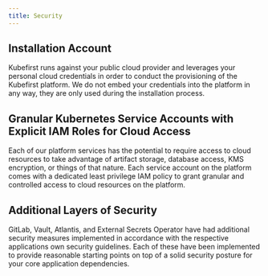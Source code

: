 ```yaml
---
title: Security
---
```



<div class="cloud_logo">
  <AWSLogo width="200px" alt="AWS Logo" />
</div>

## Installation Account

Kubefirst runs against your public cloud provider and leverages your personal cloud credentials in order to conduct the provisioning of the Kubefirst platform. We do not embed your credentials into the platform in any way, they are only used during the installation process.

## Granular Kubernetes Service Accounts with Explicit IAM Roles for Cloud Access

Each of our platform services has the potential to require access to cloud resources to take advantage of artifact storage, database access, KMS encryption, or things of that nature. Each service account on the platform comes with a dedicated least privilege IAM policy to grant granular and controlled access to cloud resources on the platform.

## Additional Layers of Security

GitLab, Vault, Atlantis, and External Secrets Operator have had additional security measures implemented in accordance with the respective applications own security guidelines. Each of these have been implemented to provide reasonable starting points on top of a solid security posture for your core application dependencies.

